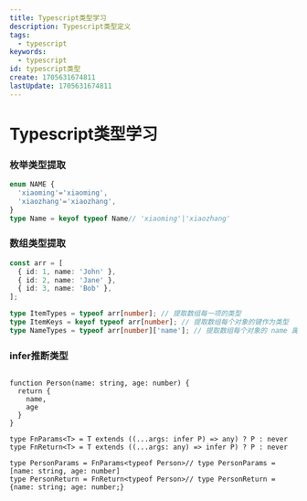 ```yaml
---
title: Typescript类型学习
description: Typescript类型定义
tags:
  - typescript
keywords:
  - typescript
id: typescript类型
create: 1705631674811
lastUpdate: 1705631674811
---
```

# Typescript类型学习

### 枚举类型提取
```ts
enum NAME {
  'xiaoming'='xiaoming',
  'xiaozhang'='xiaozhang',
}
type Name = keyof typeof Name// 'xiaoming'|'xiaozhang'
```
### 数组类型提取
```ts
const arr = [
  { id: 1, name: 'John' },
  { id: 2, name: 'Jane' },
  { id: 3, name: 'Bob' },
];

type ItemTypes = typeof arr[number]; // 提取数组每一项的类型
type ItemKeys = keyof typeof arr[number]; // 提取数组每个对象的键作为类型
type NameTypes = typeof arr[number]['name']; // 提取数组每个对象的 name 属性的类型
```

### infer推断类型

```ts:infer

function Person(name: string, age: number) {
  return {
    name,
    age
  }
}

type FnParams<T> = T extends ((...args: infer P) => any) ? P : never
type FnReturn<T> = T extends ((...args: any) => infer P) ? P : never

type PersonParams = FnParams<typeof Person>// type PersonParams = [name: string, age: number]
type PersonReturn = FnReturn<typeof Person>// type PersonReturn = {name: string; age: number;}
```
